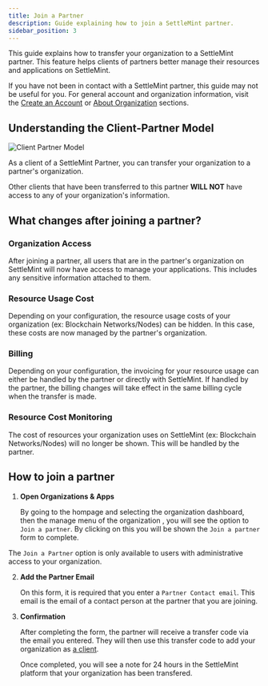 ```yaml
---
title: Join a Partner
description: Guide explaining how to join a SettleMint partner.
sidebar_position: 3
---
```


This guide explains how to transfer your organization to a SettleMint partner. This feature helps clients of partners better manage their resources and applications on SettleMint.

<Callout type="info">

If you have not been in contact with a SettleMint partner, this guide may not be useful for you. For general account and organization information, visit the [Create an Account](/launching-the-platform/managed-cloud-deployment/create-an-account) or [About Organization](/launching-the-platform/managed-cloud-deployment/about-organizations) sections.

</Callout>

## Understanding the Client-Partner Model

![Client Partner Model](../../img/account-billing/Client-Partner.png)

As a client of a SettleMint Partner, you can transfer your organization to a partner's organization.

Other clients that have been transferred to this partner **WILL NOT** have access to any of your organization's information.

## What changes after joining a partner?

### Organization Access

After joining a partner, all users that are in the partner's organization on SettleMint will now have access to manage your applications. This includes any sensitive information attached to them.

### Resource Usage Cost

Depending on your configuration, the resource usage costs of your organization (ex: Blockchain Networks/Nodes) can be hidden.
In this case, these costs are now managed by the partner's organization.

### Billing

Depending on your configuration, the invoicing for your resource usage can either be handled by the partner or directly with SettleMint.
If handled by the partner, the billing changes will take effect in the same billing cycle when the transfer is made.

### Resource Cost Monitoring

The cost of resources your organization uses on SettleMint (ex: Blockchain Networks/Nodes) will no longer be shown. This will be handled by the partner.

## How to join a partner

1. **Open Organizations & Apps**

   By going to the hompage and selecting the organization dashboard, then the manage menu of the organization , you will see the option to `Join a partner`. By clicking on this you will be shown the `Join a partner` form to complete.

<Callout type="info">

The `Join a Partner` option is only available to users with administrative access to your organization.

</Callout>

2. **Add the Partner Email**

   On this form, it is required that you enter a `Partner Contact email`. This email is the email of a contact person at the partner that you are joining.

3. **Confirmation**

   After completing the form, the partner will receive a transfer code via the email you entered. 
   They will then use this transfer code to add your organization as [a client](/account-billing/add-a-client).

   Once completed, you will see a note for 24 hours in the SettleMint platform that your organization has been transfered.
